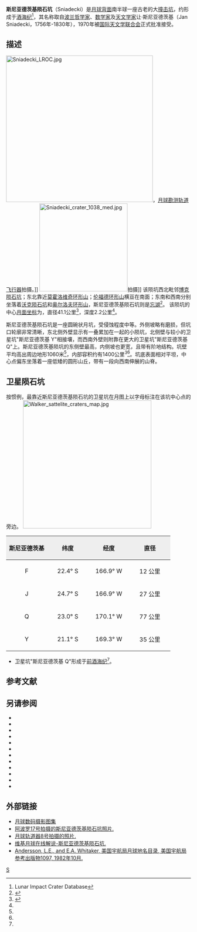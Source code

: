 {{lunar crater data|
 image=Normal sniadecki-clem1.jpg|240px|
 caption=[[克莱门汀号|克莱门汀号]]拍摄的图像|
 latitude=22.29|
 N_or_S=S|
 longitude=168.84|
 E_or_W=W|
 diameter=41.1公里|
 depth=2.2公里|
 colong=169|
 eponym=让·斯尼亚德茨基}}
'''斯尼亚德茨基陨石坑'''（Sniadecki）是[[月球背面|月球背面]]南半球一座古老的大[[撞击坑|撞击坑]]，约形成于[[酒海纪|酒海纪]]<ref name=LICD>Lunar Impact Crater Database</ref>，其名称取自[[波兰|波兰]][[哲学家|哲学家]]、[[数学家|数学家]]及[[天文学家|天文学家]]让·斯尼亚德茨基（Jan Sniadecki，1756年-1830年），1970年被[[国际天文学联合会|国际天文学联合会]]正式批准接受。

==描述==
[[Image:Sniadecki_LROC.jpg|400px]]，[[月球勘测轨道飞行器|月球勘测轨道飞行器]]拍摄。]]
[[Image:Sniadecki_crater_1038_med.jpg|240px]]拍摄]]
该陨坑西北毗邻[[博克陨石坑|博克陨石坑]]；东北靠近[[莫霍洛维奇环形山|莫霍洛维奇环形山]]；[[伦福德环形山|伦福德环形山]]横亘在南面；东南和西南分别坐落着[[沃克陨石坑|沃克陨石坑]]和[[奥尔洛夫环形山|奥尔洛夫环形山]]，斯尼亚德茨基陨石坑则是[[忘湖|忘湖]]<ref>{{Cite web |url=http://planetarynames.wr.usgs.gov/images/Lunar/lac_105_lo.pdf |title=Crater Sniadecki on LAC-105 map |access-date=2016-07-17 |archive-date=2012-05-05 |archive-url=https://www.webcitation.org/67RRinZSw?url=http://planetarynames.wr.usgs.gov/images/Lunar/lac_105_lo.pdf |dead-url=no }}</ref>。
该陨坑的中心[[月面坐标|月面坐标]]为{{Coord|22.29|S|168.84|W|globe:Moon|nogoogle=1|noosm=1}}，直径41.1公里<ref name="IAU">{{Cite web |url=http://planetarynames.wr.usgs.gov/Feature/5610 |title=Directory of the International Astronomical Union |access-date=2016-07-17 |archive-date=2018-07-21 |archive-url=https://web.archive.org/web/20180721014505/https://planetarynames.wr.usgs.gov/Feature/5610 |dead-url=no }}</ref>，深度2.2公里<ref name="LICD"/>。

斯尼亚德茨基陨石坑是一座圆碗状月坑，受侵蚀程度中等。外侧坡略有磨损，但坑口轮廓非常清晰，东北侧外壁显示有一叠累加在一起的小陨坑，北侧壁与较小的卫星坑"斯尼亚德茨基 Y"相接壤，而西南外壁则附靠在更大的卫星坑"斯尼亚德茨基 Q"上。斯尼亚德茨基陨坑的东侧壁最高，内侧坡也更宽，且带有阶地结构。坑壁平均高出周边地形1060米<ref name="LICD"/>，内部容积约有1400公里<sup>3</sup><ref name="LICD"/>。坑底表面相对平坦，中心点偏东坐落着一座低矮的圆形山丘，带有一段向西南伸展的山脊。

==卫星陨石坑==
按惯例，最靠近斯尼亚德茨基陨石坑的卫星坑在月图上以字母标注在该坑中心点的旁边。
[[Image:Walker_sattelite_craters_map.jpg|350px]]

{| class="wikitable"
!width="25%" style="background:#eeeeee;" |斯尼亚德茨基 
!width="25%" style="background:#eeeeee;" |纬度
!width="25%" style="background:#eeeeee;" |经度
!width="25%" style="background:#eeeeee;" |直径
|-
|align="center"|F
|align="center"|22.4° S
|align="center"|166.9° W
|align="center"|12 公里
|-
|align="center"|J
|align="center"|24.7° S
|align="center"|166.9° W
|align="center"|27 公里
|-
|align="center"|Q
|align="center"|23.0° S
|align="center"|170.1° W
|align="center"|77 公里
|-
|align="center"|Y
|align="center"|21.1° S
|align="center"|169.3° W
|align="center"|35 公里
|}{{clear}}
* 卫星坑"斯尼亚德茨基 Q"形成于[[前酒海纪|前酒海纪]]<ref name="LICD"/>。

== 参考文献 ==
{{Reflist}}

==另请参阅==
{{refbegin}}
* {{cite book
  | last1 = Andersson
  | first1 = L. E.
  | last2 = Whitaker
  | first2 = E. A.
  | authorlink2 = Ewen Whitaker
  | date = 1982
  | title = [[NASA|NASA]] Catalogue of Lunar Nomenclature
  | publisher = NASA RP-1097
  | ref = harv
  }}
* {{cite web
  | last = Blue
  | first = Jennifer
  | date = July 25, 2007
  | title = Gazetteer of Planetary Nomenclature
  | publisher = [[United_States_Geological_Survey|USGS]]
  | url = http://planetarynames.wr.usgs.gov/
  | accessdate = 2007-08-05
  | ref = harv
  | archive-date = 2012-04-08
  | archive-url = https://www.webcitation.org/66mXDr4G9?url=http://planetarynames.wr.usgs.gov/
  | dead-url = no
  }}
* {{cite book
  | last1 = Bussey
  | first1 = B.
  | authorlink1 = Ben Bussey
  | last2 = Spudis
  | first2 = P.
  | authorlink2 = Paul Spudis
  | date = 2004
  | title = The Clementine Atlas of the Moon
  | publisher = Cambridge University Press
  | location = New York
  | isbn = 978-0-521-81528-4
  | ref = harv
  }}
* {{cite book
  | last1 = Cocks
  | first1 = Elijah E.
  | last2 = Cocks
  | first2 = Josiah C.
  | date = 1995
  | title = Who's Who on the Moon: A Biographical Dictionary of Lunar Nomenclature
  | url = https://archive.org/details/isbn_9780936389271
  | publisher = Tudor Publishers
  | isbn = 978-0-936389-27-1
  | ref = harv
  }}
* {{cite web
  | last = McDowell
  | first = Jonathan
  | date = July 15, 2007
  | url = http://host.planet4589.org/astro/lunar/
  | title = Lunar Nomenclature
  | publisher = Jonathan's Space Report
  | accessdate = 2007-10-24
  | ref = harv
  | archive-date = 2012-05-26
  | archive-url = https://www.webcitation.org/67wcYNfK3?url=http://host.planet4589.org/astro/lunar/
  | dead-url = no
  }}
* {{cite journal| last1 = Menzel| first1 = D. H.| last2 = Minnaert| first2 = M.| last3 = Levin| first3 = B.| last4 = Dollfus| first4 = A.| last5 = Bell| first5 = B.| title = Report on Lunar Nomenclature by the Working Group of Commission 17 of the IAU| doi = 10.1007/BF00171763| journal = Space Science Reviews| volume = 12| issue = 2| pages = 136–186| date = 1971| bibcode = 1971SSRv...12..136M| ref = harv}}
* {{cite book
  | first = Patrick
  | last = Moore
  | authorlink = Patrick Moore
  | date = 2001
  | title = On the Moon
  | url = https://archive.org/details/patrickmooreonmo00patr
  | publisher = Sterling Publishing Co.
  | isbn = 978-0-304-35469-6
  | ref = harv
  }}
* {{cite book
  | first = Fred W.
  | last = Price
  | date = 1988
  | title = The Moon Observer's Handbook
  | publisher = Cambridge University Press
  | isbn = 978-0-521-33500-3
  | ref = harv
  }}
* {{cite book
  | last = Rükl
  | first = Antonín
  | authorlink = Antonín Rükl
  | date = 1990
  | title = Atlas of the Moon
  | publisher = Kalmbach Books
  | isbn = 978-0-913135-17-4
  | ref = harv
  }}
* {{cite book
  | last = Webb
  | first = Rev. T. W.
  | authorlink = Thomas William Webb
  | date = 1962
  | title = Celestial Objects for Common Telescopes
  | url = https://archive.org/details/celestialobjects00webb
  | edition = 6th revised
  | publisher = Dover
  | isbn = 978-0-486-20917-3
  | ref = harv
  }}
* {{cite book
  | first = Ewen A.
  | last = Whitaker
  | authorlink = Ewen Whitaker
  | date = 1999
  | title = Mapping and Naming the Moon
  | publisher = Cambridge University Press
  | isbn = 978-0-521-62248-6
  | ref = harv
  }}
* {{cite book
  | first = Peter T.
  | last = Wlasuk
  | date = 2000
  | title = Observing the Moon
  | publisher = Springer
  | isbn = 978-1-85233-193-1
  | ref = harv
 }}
{{refend}}

==外部链接==
*[http://www.lpi.usra.edu/resources/lunar_orbiter/bin/srch_nam.shtml?Sniadecki%7C0 月球数码摄影图集] {{Wayback|url=http://www.lpi.usra.edu/resources/lunar_orbiter/bin/srch_nam.shtml?Sniadecki%7C0 |date=20201127013813 }}
*[http://www.lpi.usra.edu/resources/apollo/search/feature/?feature=Sniadecki 阿波罗17号拍摄的斯尼亚德茨基陨石坑照片.] {{Wayback|url=http://www.lpi.usra.edu/resources/apollo/search/feature/?feature=Sniadecki |date=20201129013535 }}
*[http://www.mentallandscape.com/C_Zond08_49.jpg 月球轨道器8号拍摄的照片.] {{Wayback|url=http://www.mentallandscape.com/C_Zond08_49.jpg |date=20201127012705 }}
*[http://the-moon.wikispaces.com/Sniadecki 维基月球在线解说-斯尼亚德茨基陨石坑.] {{Wayback|url=http://the-moon.wikispaces.com/Sniadecki |date=20180531121347 }}
*[http://planet4589.org/astro/lunar/RP-1097.pdf Andersson, L.E., and E.A. Whitaker, 美国宇航局月球地名目录, 美国宇航局参考出版物1097, 1982年10月.] {{Wayback|url=http://planet4589.org/astro/lunar/RP-1097.pdf |date=20141006125838 }}

[[Category:月球环形山|S]]
{{月球環形山 (R-S)}}